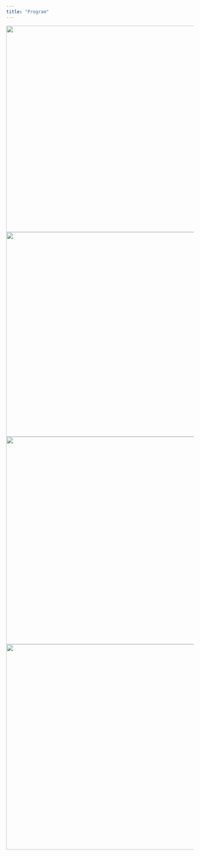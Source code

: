 ```yaml
---
title: "Program"
---
```


![](figs/program1.png){fig-align="center" width="553"} ![](figs/program2.png){fig-align="center" width="548"} ![](figs/program3.png){fig-align="center" width="556"} ![](figs/program4.png){fig-align="center" width="550"}
